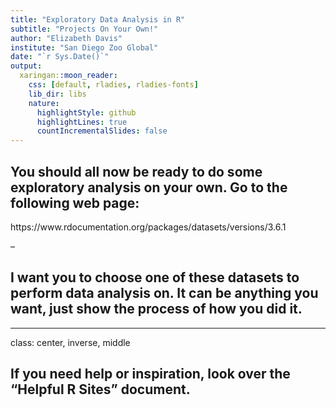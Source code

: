 ```yaml
---
title: "Exploratory Data Analysis in R"
subtitle: "Projects On Your Own!"
author: "Elizabeth Davis"
institute: "San Diego Zoo Global"
date: "`r Sys.Date()`"
output:
  xaringan::moon_reader:
    css: [default, rladies, rladies-fonts]
    lib_dir: libs
    nature:
      highlightStyle: github
      highlightLines: true
      countIncrementalSlides: false
---
```


## You should all now be ready to do some exploratory analysis on your own. Go to the following web page:

https://www.rdocumentation.org/packages/datasets/versions/3.6.1

--

## I want you to choose one of these datasets to perform data analysis on. It can be anything you want, just show the process of how you did it.

---

class: center, inverse, middle

## If you need help or inspiration, look over the "Helpful R Sites" document.

